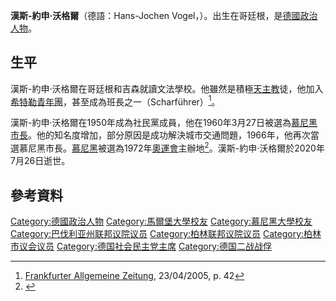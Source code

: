 {{Infobox officeholder
| name          = 漢斯-約申·沃格爾
| image         = Bundesarchiv B 145 Bild-F079276-0009, Münster, SPD-Parteitag, Vogel (cropped).jpg
| imagesize     = 
| caption       =
| office        = [[慕尼黑市長|慕尼黑市長]]
| term_start    = 1960年
| term_end      = 1972年
| predecessor   = Thomas Wimmer
| successor     = Georg Kronawitter
| office2       = [[柏林市長|柏林市長]]
| term_start2   = 1981年
| term_end2     = 1981年
| predecessor2  = Dietrich Stobbe
| successor2    = [[里夏德·馮·魏茨澤克|里夏德·馮·魏茨澤克]]
| office3       = 
| term_start3   = 
| term_end3     = 
| predecessor3  = 
| successor3    = 
| birth_date    = {{Birth date|1926|2|3|df=y}}
| birth_place   = [[威瑪共和國|威瑪共和國]][[哥廷根|哥廷根]]
| nationality   = {{GER}}
| death_date    = {{death date and age|2020|7|26|1926|2|3}}
| death_place   = [[德國|德國]][[慕尼黑|慕尼黑]]
| party         =
| relations     = 
| residence     = 
| alma_mater    = 
| occupation    = 
| religion      = 
| signature     = 
| website       = 
| footnotes     = 
}}

'''漢斯-約申·沃格爾'''（德語：Hans-Jochen Vogel，{{bd|1926年|2月3日|2020年|7月26日|catIdx=Vogel}}）。出生在哥廷根，是[[德國|德國]][[政治人物|政治人物]]。

==生平==
漢斯-約申·沃格爾在哥廷根和吉森就讀文法學校。他雖然是積極[[天主教|天主教]]徒，他加入[[希特勒青年團|希特勒青年團]]，甚至成為班長之一（Scharführer）<ref>[[Frankfurter_Allgemeine_Zeitung|Frankfurter Allgemeine Zeitung]], 23/04/2005, p. 42</ref>。

漢斯-約申·沃格爾在1950年成為社民黨成員，他在1960年3月27日被選為[[慕尼黑市長|慕尼黑市長]]。他的知名度增加，部分原因是成功解決城市交通問題，1966年，他再次當選慕尼黑市長。[[慕尼黑|慕尼黑]]被選為1972年[[奧運會|奧運會]]主辦地<ref name="rechtspolitischer-kongress">{{cite web |url=http://www.rechtspolitischer-kongress.de/autor-g/vogel.htm |title=存档副本 |accessdate=2011-06-13 |deadurl=yes |archiveurl=https://web.archive.org/web/20120325163627/http://www.rechtspolitischer-kongress.de/autor-g/vogel.htm |archivedate=2012-03-25 }}</ref>。漢斯-約申·沃格爾於2020年7月26日逝世。

==參考資料==
{{reflist}}

{{Authority control}}
{{DEFAULTSORT:vogel}}
[[Category:德國政治人物|Category:德國政治人物]]
[[Category:馬爾堡大學校友|Category:馬爾堡大學校友]]
[[Category:慕尼黑大學校友|Category:慕尼黑大學校友]]
[[Category:巴伐利亚州联邦议院议员|Category:巴伐利亚州联邦议院议员]]
[[Category:柏林联邦议院议员|Category:柏林联邦议院议员]]
[[Category:柏林市议会议员|Category:柏林市议会议员]]
[[Category:德国社会民主党主席|Category:德国社会民主党主席]]
[[Category:德国二战战俘|Category:德国二战战俘]]